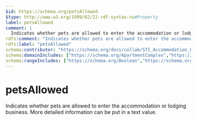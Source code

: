 ```yaml
---
$id: https://schema.org/petsAllowed
$type: http://www.w3.org/1999/02/22-rdf-syntax-ns#Property
label: petsAllowed
comment: |
  Indicates whether pets are allowed to enter the accommodation or lodging business. More detailed information can be put in a text value.
rdfs:comment: "Indicates whether pets are allowed to enter the accommodation or lodging business. More detailed information can be put in a text value."
rdfs:label: "petsAllowed"
schema:contributor: "https://schema.org/docs/collab/STI_Accommodation_Ontology"
schema:domainIncludes: ["https://schema.org/ApartmentComplex","https://schema.org/LodgingBusiness","https://schema.org/Accommodation","https://schema.org/FloorPlan"]
schema:rangeIncludes: ["https://schema.org/Boolean","https://schema.org/Text"]
---
```


# petsAllowed

Indicates whether pets are allowed to enter the accommodation or lodging business. More detailed information can be put in a text value.


